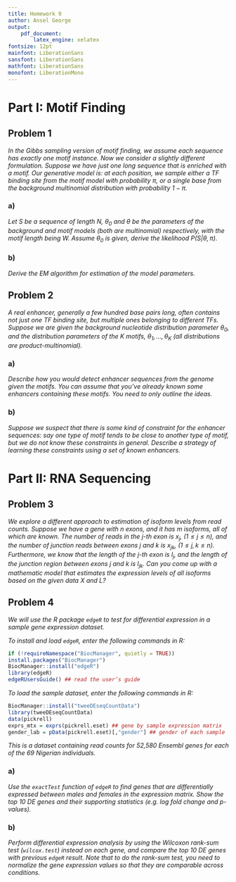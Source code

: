 ```yaml
---
title: Homework 9
author: Ansel George
output:
    pdf_document:
        latex_engine: xelatex
fontsize: 12pt
mainfont: LiberationSans
sansfont: LiberationSans
mathfont: LiberationSans
monofont: LiberationMono
---
```


# Part I: Motif Finding

## Problem 1
*In the Gibbs sampling version of motif finding, we assume each sequence has
exactly one motif instance. Now we consider a slightly different formulation.
Suppose we have just one long sequence that is enriched with a motif. Our
generative model is: at each position, we sample either a TF binding site from
the motif model with probability $\pi$, or a single base from the background
multinomial distribution with probability $1 - \pi$.*

### a)
*Let $S$ be a sequence of length $N$, $\theta_0$ and $\theta$ be the parameters
of the background and motif models (both are multinomial) respectively, with
the motif length being $W$. Assume $\theta_0$ is given, derive the likelihood
$P(S | \theta, \pi)$.*

### b)
*Derive the EM algorithm for estimation of the model parameters.*


## Problem 2
*A real enhancer, generally a few hundred base pairs long, often contains not
just one TF binding site, but multiple ones belonging to different TFs. Suppose
we are given the background nucleotide distribution parameter $\theta_0$, and
the distribution parameters of the $K$ motifs, $\theta_1 , \dots , \theta_K$
(all distributions are product-multinomial).*

### a)
*Describe how you would detect enhancer sequences from the genome given the
motifs. You can assume that you've already known some enhancers containing
these motifs. You need to only outline the ideas.*

### b)
*Suppose we suspect that there is some kind of constraint for the enhancer
sequences: say one type of motif tends to be close to another type of motif,
but we do not know these constraints in general. Describe a strategy of
learning these constraints using a set of known enhancers.*


# Part II: RNA Sequencing

## Problem 3
*We explore a different approach to estimation of isoform levels from read
counts. Suppose we have a gene with $n$ exons, and it has $m$ isoforms, all of
which are known. The number of reads in the $j$-th exon is $x_j$, $(1 \leq j
\leq n)$, and the number of junction reads between exons $j$ and $k$ is
$x_{jk}$, $(1 \leq j,k \leq n)$.  Furthermore, we know that the length of the
$j$-th exon is $l_j$, and the length of the junction region between exons $j$
and $k$ is $l_{jk}$. Can you come up with a mathematic model that estimates
the expression levels of all isoforms based on the given data $X$ and $L$?*


## Problem 4
*We will use the R package `edgeR` to test for differential expression in a
sample gene expression dataset.*

*To install and load `edgeR`, enter the following commands in R:*

```r
if (!requireNamespace("BiocManager", quietly = TRUE))
install.packages("BiocManager")
BiocManager::install("edgeR")
library(edgeR)
edgeRUsersGuide() ## read the user’s guide
```

*To load the sample dataset, enter the following commands in R:*

```r
BiocManager::install("tweeDEseqCountData")
library(tweeDEseqCountData)
data(pickrell)
exprs_mtx = exprs(pickrell.eset) ## gene by sample expression matrix
gender_lab = pData(pickrell.eset)[,"gender"] ## gender of each sample
```

*This is a dataset containing read counts for 52,580 Ensembl genes for each of
the 69 Nigerian individuals.*

### a)
*Use the `exactTest` function of `edgeR` to find genes that are differentially
expressed between males and females in the expression matrix. Show the top 10
DE genes and their supporting statistics (e.g. log fold change and p-values).*

### b)
*Perform differential expression analysis by using the Wilcoxon rank-sum test
(`wilcox.test`) instead on each gene, and compare the top 10 DE genes with
previous `edgeR` result. Note that to do the rank-sum test, you need to
normalize the gene expression values so that they are comparable across
conditions.*
